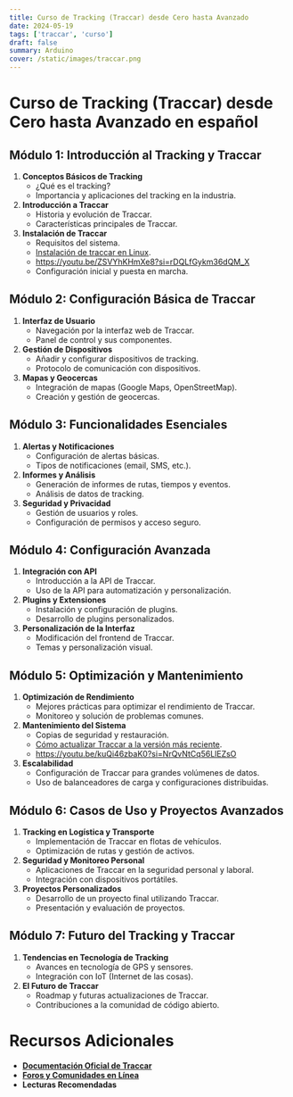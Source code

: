 ```yaml
---
title: Curso de Tracking (Traccar) desde Cero hasta Avanzado
date: 2024-05-19
tags: ['traccar', 'curso']
draft: false
summary: Arduino
cover: /static/images/traccar.png
---
```


# Curso de Tracking (Traccar) desde Cero hasta Avanzado en español

<TOCInline toc={props.toc} />

## Módulo 1: Introducción al Tracking y Traccar

1. **Conceptos Básicos de Tracking**
   - ¿Qué es el tracking?
   - Importancia y aplicaciones del tracking en la industria.
2. **Introducción a Traccar**
   - Historia y evolución de Traccar.
   - Características principales de Traccar.
3. **Instalación de Traccar**
   - Requisitos del sistema.
   - [Instalación de traccar en Linux](/blog/como-instalar-traccar-en-ubuntu-en-digitalocean).
   - https://youtu.be/ZSVYhKHmXe8?si=rDQLfGykm36dQM_X
   - Configuración inicial y puesta en marcha.

## Módulo 2: Configuración Básica de Traccar

1. **Interfaz de Usuario**
   - Navegación por la interfaz web de Traccar.
   - Panel de control y sus componentes.
2. **Gestión de Dispositivos**
   - Añadir y configurar dispositivos de tracking.
   - Protocolo de comunicación con dispositivos.
3. **Mapas y Geocercas**
   - Integración de mapas (Google Maps, OpenStreetMap).
   - Creación y gestión de geocercas.

## Módulo 3: Funcionalidades Esenciales

1. **Alertas y Notificaciones**
   - Configuración de alertas básicas.
   - Tipos de notificaciones (email, SMS, etc.).
2. **Informes y Análisis**
   - Generación de informes de rutas, tiempos y eventos.
   - Análisis de datos de tracking.
3. **Seguridad y Privacidad**
   - Gestión de usuarios y roles.
   - Configuración de permisos y acceso seguro.

## Módulo 4: Configuración Avanzada

1. **Integración con API**
   - Introducción a la API de Traccar.
   - Uso de la API para automatización y personalización.
2. **Plugins y Extensiones**
   - Instalación y configuración de plugins.
   - Desarrollo de plugins personalizados.
3. **Personalización de la Interfaz**
   - Modificación del frontend de Traccar.
   - Temas y personalización visual.

## Módulo 5: Optimización y Mantenimiento

1. **Optimización de Rendimiento**
   - Mejores prácticas para optimizar el rendimiento de Traccar.
   - Monitoreo y solución de problemas comunes.
2. **Mantenimiento del Sistema**
   - Copias de seguridad y restauración.
   - [Cómo actualizar Traccar a la versión más reciente](/blog/como-actualizar-traccar-a-la-version-mas-reciente-en-digital-ocean).
   - https://youtu.be/kuQi46zbaK0?si=NrQvNtCq56LlEZsO
3. **Escalabilidad**
   - Configuración de Traccar para grandes volúmenes de datos.
   - Uso de balanceadores de carga y configuraciones distribuidas.

## Módulo 6: Casos de Uso y Proyectos Avanzados

1. **Tracking en Logística y Transporte**
   - Implementación de Traccar en flotas de vehículos.
   - Optimización de rutas y gestión de activos.
2. **Seguridad y Monitoreo Personal**
   - Aplicaciones de Traccar en la seguridad personal y laboral.
   - Integración con dispositivos portátiles.
3. **Proyectos Personalizados**
   - Desarrollo de un proyecto final utilizando Traccar.
   - Presentación y evaluación de proyectos.

## Módulo 7: Futuro del Tracking y Traccar

1. **Tendencias en Tecnología de Tracking**
   - Avances en tecnología de GPS y sensores.
   - Integración con IoT (Internet de las cosas).
2. **El Futuro de Traccar**
   - Roadmap y futuras actualizaciones de Traccar.
   - Contribuciones a la comunidad de código abierto.

# Recursos Adicionales

- **[Documentación Oficial de Traccar](https://www.traccar.org/documentation/)**
- **[Foros y Comunidades en Línea](https://www.traccar.org/forums/)**
- **Lecturas Recomendadas**

